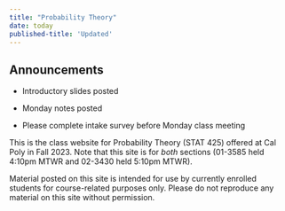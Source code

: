```yaml
---
title: "Probability Theory"
date: today
published-title: 'Updated'
---
```


::: callout-note
## Announcements

-   Introductory slides posted

-   Monday notes posted

-   Please complete intake survey before Monday class meeting
:::

This is the class website for Probability Theory (STAT 425) offered at Cal Poly in Fall 2023. Note that this site is for *both* sections (01-3585 held 4:10pm MTWR and 02-3430 held 5:10pm MTWR).

Material posted on this site is intended for use by currently enrolled students for course-related purposes only. Please do not reproduce any material on this site without permission.
